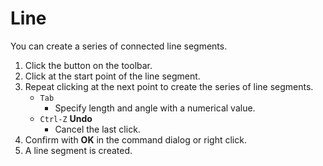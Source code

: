 
# Line

<Reference shortcut="Shift-A" command="Line" button="Toolbar" />

You can create a series of connected line segments.

1. Click the button on the toolbar.
2. Click at the start point of the line segment.
3. Repeat clicking at the next point to create the series of line segments.
   - `Tab` 
      - Specify length and angle with a numerical value.
   - `Ctrl-Z` **Undo**
      - Cancel the last click.
4. Confirm with **OK** in the command dialog or right click.
5. A line segment is created.
